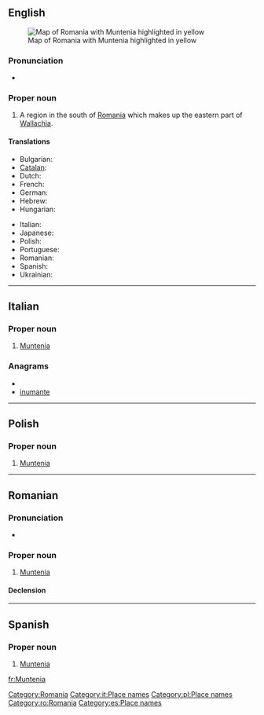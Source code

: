 ==English==
{{wikipedia}}
[[Image:Muntenia.png|thumb|right|Map of Romania with Muntenia highlighted in yellow]]

===Pronunciation===
* {{IPA|/mʊn'tɛniə/}}

===Proper noun===
{{en-proper noun}}

# A region in the south of [[Romania]] which makes up the eastern part of [[Wallachia]].

====Translations====
{{trans-top|Muntenia}}
* Bulgarian: {{t|bg|Мунтения|f|tr=Muntenija}}
* [[Catalan]]: {{t|ca|Muntènia|f}}
* Dutch: {{t|nl|Muntenië|n}}
* French: {{t+|fr|Munténie|f}}
* German: {{t|de|Große Walachei|f}}
* Hebrew: {{t|he|מונטניה|f}}
* Hungarian: {{t|hu|Munténia}}
{{trans-mid}}
* Italian: {{t-|it|Muntenia|f}}
* Japanese: {{t|ja|ムンテニア|tr=Muntenia}}
* Polish: {{t-|pl|Muntenia|f}}
* Portuguese: {{t|pt|Muntênia|f}}
* Romanian: {{t-|ro|Muntenia|f}}
* Spanish: {{t-|es|Muntenia|f}}
* Ukrainian: {{t|uk|Мунтенія|f|tr=Muntenija|xs=Ukrainian}}
{{trans-bottom}}

[[Category:Romania]]

----

==Italian==
{{wikipedia|lang=it}}

===Proper noun===
{{infl|it|proper noun|g=f}}

# [[#English|Muntenia]]

===Anagrams===
* {{alphagram|aeimnntu}}
* [[inumante#Italian|inumante]]

[[Category:it:Place names]]

----

==Polish==
{{wikipedia|lang=pl}}

===Proper noun===
{{infl|pl|proper noun|g=f}}

# [[#English|Muntenia]]

[[Category:pl:Place names]]

----

==Romanian==
{{wikipedia|lang=ro}}

===Pronunciation===
* {{IPA|[mun'te.ni.a]|lang=ro}}

===Proper noun===
{{infl|ro|proper noun|g=f}}

# [[#English|Muntenia]]

====Declension====
{{ro-country|gend=f|Munteniei}}

[[Category:ro:Romania]]

----

==Spanish==
{{wikipedia|lang=es}}

===Proper noun===
{{infl|es|proper noun|g=f}}

# [[#English|Muntenia]]

[[Category:es:Place names]]

[[fr:Muntenia]]